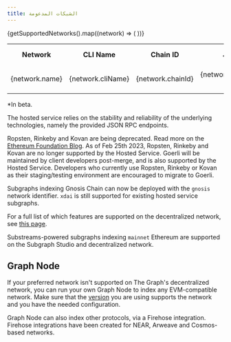 ```yaml
---
title: الشبكات المدعومة
---
```



<Table>
  <tr>
    <th>Network</th>
    <th>CLI Name</th>
    <th align="center">Chain ID</th>
    <th align="center">الخدمة المستضافة</th>
    <th align="center">Subgraph Studio</th>
    <th align="center">Decentralized Network</th>
    <th align="center">Substreams Support</th>
  </tr>
  {getSupportedNetworks().map((network) => (
    <tr key={network.cliName}>
      <td>{network.name}</td>
      <td>
        <CodeInline>{network.cliName}</CodeInline>
      </td>
      <td align="center">{network.chainId}</td>
      <td align="center">{network.supportedOnHosted ? '✓' : null}</td>
      <td align="center">{network.supportedOnStudio ? '✓' : null}</td>
      <td align="center">{network.supportedOnNetwork ? `✓${network.isBeta ? '*' : ''}` : null}</td>
      <td align="center">{network.substreams ? '✓' : null}</td>
    </tr>
  ))}
</Table>

\*In beta.

The hosted service relies on the stability and reliability of the underlying technologies, namely the provided JSON RPC endpoints.

Ropsten, Rinkeby and Kovan are being deprecated. Read more on the [Ethereum Foundation Blog](https://blog.ethereum.org/2022/06/21/testnet-deprecation). As of Feb 25th 2023, Ropsten, Rinkeby and Kovan are no longer supported by the Hosted Service. Goerli will be maintained by client developers post-merge, and is also supported by the Hosted Service. Developers who currently use Ropsten, Rinkeby or Kovan as their staging/testing environment are encouraged to migrate to Goerli.

Subgraphs indexing Gnosis Chain can now be deployed with the `gnosis` network identifier. `xdai` is still supported for existing hosted service subgraphs.

For a full list of which features are supported on the decentralized network, see [this page](https://github.com/graphprotocol/indexer/blob/main/docs/feature-support-matrix.md).

Substreams-powered subgraphs indexing `mainnet` Ethereum are supported on the Subgraph Studio and decentralized network.

## Graph Node

If your preferred network isn't supported on The Graph's decentralized network, you can run your own Graph Node to index any EVM-compatible network. Make sure that the [version](https://github.com/graphprotocol/graph-node/releases) you are using supports the network and you have the needed configuration.

Graph Node can also index other protocols, via a Firehose integration. Firehose integrations have been created for NEAR, Arweave and Cosmos-based networks.
